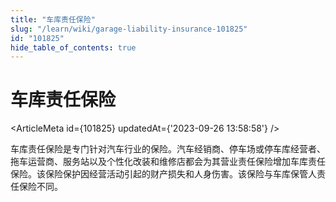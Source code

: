```yaml
---
title: "车库责任保险"
slug: "/learn/wiki/garage-liability-insurance-101825"
id: "101825"
hide_table_of_contents: true
---
```



# 车库责任保险

<ArticleMeta id={101825} updatedAt={'2023-09-26 13:58:58'} />
<div className='border-solid border-b border-t-0 my-4 border-[var(--ifm-color-gray-300)]' />

车库责任保险是专门针对汽车行业的保险。汽车经销商、停车场或停车库经营者、拖车运营商、服务站以及个性化改装和维修店都会为其营业责任保险增加车库责任保险。该保险保护因经营活动引起的财产损失和人身伤害。该保险与车库保管人责任保险不同。
